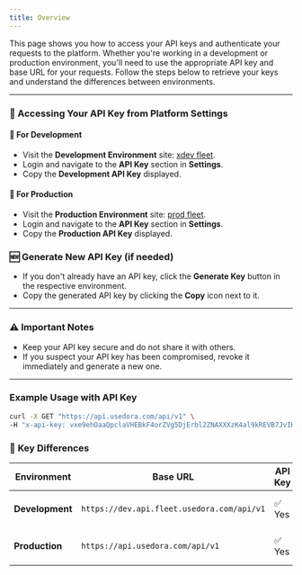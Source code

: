 ```yaml
---
title: Overview
---
```


This page shows you how to access your API keys and authenticate your requests to the platform. Whether you're working in a development or production environment, you'll need to use the appropriate API key and base URL for your requests. Follow the steps below to retrieve your keys and understand the differences between environments.


---
### 🔑 Accessing Your API Key from Platform Settings



#### 🚧 **For Development**
   - Visit the **Development Environment** site: [xdev fleet](https://xdev.fleet.usedora.com).
   - Login and navigate to the **API Key** section in **Settings**.
   - Copy the **Development API Key** displayed.

#### 🚀 **For Production**
   - Visit the **Production Environment** site: [prod fleet](https://fleet.usedora.com).
   - Login and navigate to the **API Key** section in **Settings**.
   - Copy the **Production API Key** displayed.

### 🆕 **Generate New API Key (if needed)**
   - If you don't already have an API key, click the **Generate Key** button in the respective environment.
   - Copy the generated API key by clicking the **Copy** icon next to it.

---

### ⚠️ Important Notes
- Keep your API key secure and do not share it with others.
- If you suspect your API key has been compromised, revoke it immediately and generate a new one.

---

### Example Usage with API Key

```bash
curl -X GET "https://api.usedora.com/api/v1" \
-H "x-api-key: vxe9ehOaaQpclaVHEBkF4orZVg5DjErbl2ZNAXXXzK4al9kREVB7JvIHDaedyaiu"
```


### 📝 **Key Differences**

| **Environment** | **Base URL**                | **API Key**        | **Purpose**       |
|------------------|-----------------------------|--------------------|-------------------|
| **Development** | `https://dev.api.fleet.usedora.com/api/v1` | ✅ Yes | Testing & Sandbox |
| **Production**  | `https://api.usedora.com/api/v1`     | ✅ Yes | Live Data Access  |



